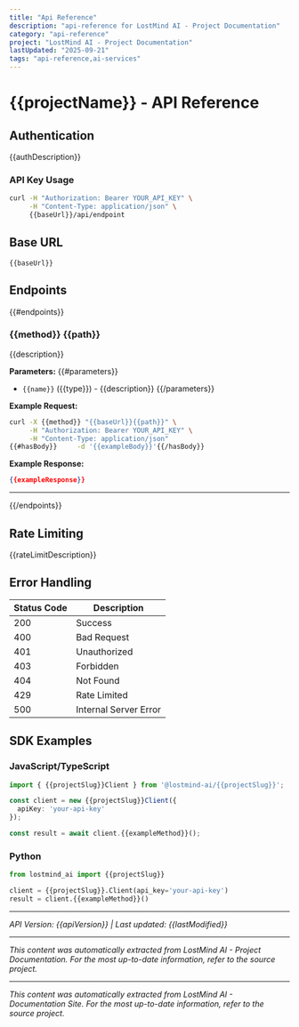 ```yaml
---
title: "Api Reference"
description: "api-reference for LostMind AI - Project Documentation"
category: "api-reference"
project: "LostMind AI - Project Documentation"
lastUpdated: "2025-09-21"
tags: "api-reference,ai-services"
---
```


# {{projectName}} - API Reference

## Authentication

{{authDescription}}

### API Key Usage
```bash
curl -H "Authorization: Bearer YOUR_API_KEY" \
     -H "Content-Type: application/json" \
     {{baseUrl}}/api/endpoint
```

## Base URL

```
{{baseUrl}}
```

## Endpoints

{{#endpoints}}
### {{method}} {{path}}

{{description}}

**Parameters:**
{{#parameters}}
- `{{name}}` ({{type}}) - {{description}}
{{/parameters}}

**Example Request:**
```bash
curl -X {{method}} "{{baseUrl}}{{path}}" \
     -H "Authorization: Bearer YOUR_API_KEY" \
     -H "Content-Type: application/json"
{{#hasBody}}     -d '{{exampleBody}}'{{/hasBody}}
```

**Example Response:**
```json
{{exampleResponse}}
```

---

{{/endpoints}}

## Rate Limiting

{{rateLimitDescription}}

## Error Handling

| Status Code | Description |
|-------------|-------------|
| 200 | Success |
| 400 | Bad Request |
| 401 | Unauthorized |
| 403 | Forbidden |
| 404 | Not Found |
| 429 | Rate Limited |
| 500 | Internal Server Error |

## SDK Examples

### JavaScript/TypeScript
```typescript
import { {{projectSlug}}Client } from '@lostmind-ai/{{projectSlug}}';

const client = new {{projectSlug}}Client({
  apiKey: 'your-api-key'
});

const result = await client.{{exampleMethod}}();
```

### Python
```python
from lostmind_ai import {{projectSlug}}

client = {{projectSlug}}.Client(api_key='your-api-key')
result = client.{{exampleMethod}}()
```

---

*API Version: {{apiVersion}} | Last updated: {{lastModified}}*

---
*This content was automatically extracted from LostMind AI - Project Documentation. For the most up-to-date information, refer to the source project.*


---
*This content was automatically extracted from LostMind AI - Documentation Site. For the most up-to-date information, refer to the source project.*
